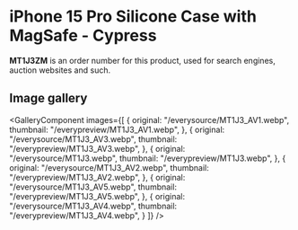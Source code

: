 
# iPhone 15 Pro Silicone Case with MagSafe - Cypress

<Callout type='info' emoji='👉🏻'>**MT1J3ZM** is an order number for this product, used for search engines, auction websites and such.</Callout>

## Image gallery

<GalleryComponent
    images={[
      {
        original: "/everysource/MT1J3_AV1.webp",
        thumbnail: "/everypreview/MT1J3_AV1.webp",
      },
      {
        original: "/everysource/MT1J3_AV3.webp",
        thumbnail: "/everypreview/MT1J3_AV3.webp",
      },
      {
        original: "/everysource/MT1J3.webp",
        thumbnail: "/everypreview/MT1J3.webp",
      },
      {
        original: "/everysource/MT1J3_AV2.webp",
        thumbnail: "/everypreview/MT1J3_AV2.webp",
      },
      {
        original: "/everysource/MT1J3_AV5.webp",
        thumbnail: "/everypreview/MT1J3_AV5.webp",
      },
      {
        original: "/everysource/MT1J3_AV4.webp",
        thumbnail: "/everypreview/MT1J3_AV4.webp",
      }
    ]}
  />
